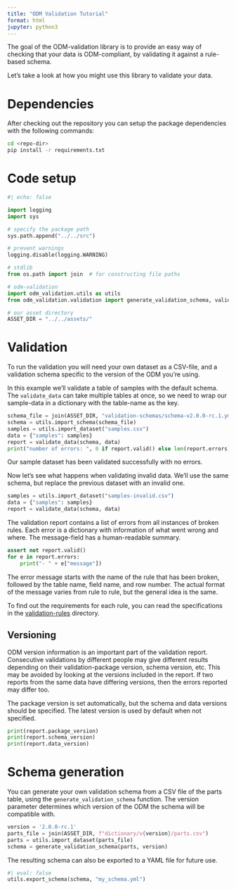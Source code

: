 ```yaml
---
title: "ODM Validation Tutorial"
format: html
jupyter: python3
---
```


The goal of the ODM-validation library is to provide an easy way of checking
that your data is ODM-compliant, by validating it against a rule-based schema.

Let's take a look at how you might use this library to validate your data.

# Dependencies

After checking out the repository you can setup the package dependencies with
the following commands:

```bash
cd <repo-dir>
pip install -r requirements.txt
```

# Code setup

```python
#| echo: false

import logging
import sys

# specify the package path
sys.path.append("../../src")

# prevent warnings
logging.disable(logging.WARNING)
```

```python
# stdlib
from os.path import join  # for constructing file paths

# odm-validation
import odm_validation.utils as utils
from odm_validation.validation import generate_validation_schema, validate_data

# our asset directory
ASSET_DIR = "../../assets/"
```


# Validation

To run the validation you will need your own dataset as a CSV-file, and a
validation schema specific to the version of the ODM you're using.

In this example we'll validate a table of samples with the default schema. The
`validate_data` can take multiple tables at once, so we need to wrap our
sample-data in a dictionary with the table-name as the key.

```python
schema_file = join(ASSET_DIR, "validation-schemas/schema-v2.0.0-rc.1.yml")
schema = utils.import_schema(schema_file)
samples = utils.import_dataset("samples.csv")
data = {"samples": samples}
report = validate_data(schema, data)
print("number of errors: ", 0 if report.valid() else len(report.errors))
```

Our sample dataset has been validated successfully with no errors.

Now let's see what happens when validating invalid data. We'll use the same
schema, but replace the previous dataset with an invalid one.

```python
samples = utils.import_dataset("samples-invalid.csv")
data = {"samples": samples}
report = validate_data(schema, data)
```

The validation report contains a list of errors from all instances of broken
rules. Each error is a dictionary with information of what went wrong
and where. The message-field has a human-readable summary.

```python
assert not report.valid()
for e in report.errors:
    print("- " + e["message"])
```

The error message starts with the name of the rule that has been broken,
followed by the table name, field name, and row number. The actual format of
the message varies from rule to rule, but the general idea is the same.

To find out the requirements for each rule, you can read the specifications in
the
[validation-rules](https://github.com/Big-Life-Lab/PHES-ODM-Validation/tree/6-jupyter-example/validation-rules)
directory.

## Versioning

ODM version information is an important part of the validation report.
Consecutive validations by different people may give different results
depending on their validation-package version, schema version, etc. This may be
avoided by looking at the versions included in the report. If two reports from
the same data have differing versions, then the errors reported may differ too.

The package version is set automatically, but the schema and data versions
should be specified. The latest version is used by default when not specified.

```python
print(report.package_version)
print(report.schema_version)
print(report.data_version)
```

# Schema generation

You can generate your own validation schema from a CSV file of the parts table,
using the `generate_validation_schema` function. The version parameter
determines which version of the ODM the schema will be compatible with.

```python
version = '2.0.0-rc.1'
parts_file = join(ASSET_DIR, f"dictionary/v{version}/parts.csv")
parts = utils.import_dataset(parts_file)
schema = generate_validation_schema(parts, version)
```

The resulting schema can also be exported to a YAML file for future use.

```python
#| eval: false
utils.export_schema(schema, "my_schema.yml")
```
